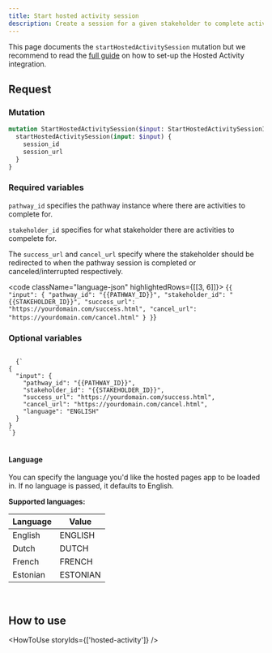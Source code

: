 ```yaml
---
title: Start hosted activity session
description: Create a session for a given stakeholder to complete activities via the Awell Hosted Activity page
---
```


This page documents the `startHostedActivitySession` mutation but we recommend to read the [full guide](/awell-orchestration/docs/activities/hosted-activity) on how to set-up the Hosted Activity integration.

## Request

### Mutation

```graphql
mutation StartHostedActivitySession($input: StartHostedActivitySessionInput!) {
  startHostedActivitySession(input: $input) {
    session_id
    session_url
  }
}
```

### Required variables

`pathway_id` specifies the pathway instance where there are activities to complete for.

`stakeholder_id` specifies for what stakeholder there are activities to compelete for.

The `success_url` and `cancel_url` specify where the stakeholder should be redirected to when the pathway session is completed or canceled/interrupted respectively.

<code className="language-json" highlightedRows={[[3, 6]]}>
  {`
{
  "input": {
    "pathway_id": "{{PATHWAY_ID}}",
    "stakeholder_id": "{{STAKEHOLDER_ID}}",
    "success_url": "https://yourdomain.com/success.html",
    "cancel_url": "https://yourdomain.com/cancel.html"
  }
}
`}
</code>

### Optional variables

<code className="language-json" highlightedRows={[[7]]}>
  {`
{
  "input": {
    "pathway_id": "{{PATHWAY_ID}}",
    "stakeholder_id": "{{STAKEHOLDER_ID}}",
    "success_url": "https://yourdomain.com/success.html",
    "cancel_url": "https://yourdomain.com/cancel.html",
    "language": "ENGLISH"
  }
}
`}
</code>
<br />

#### Language

You can specify the language you'd like the hosted pages app to be loaded in. If no language is passed, it defaults to English.

**Supported languages:**

<div className="table-wrapper">
  <table>
    <thead>
      <tr>
        <th>Language</th>
        <th>Value</th>
      </tr>
    </thead>
    <tbody>
      <tr>
        <td>English</td>
        <td>ENGLISH</td>
      </tr>
      <tr>
        <td>Dutch</td>
        <td>DUTCH</td>
      </tr>
      <tr>
        <td>French</td>
        <td>FRENCH</td>
      </tr>
      <tr>
        <td>Estonian</td>
        <td>ESTONIAN</td>
      </tr>
    </tbody>
  </table>
</div>

<br />

## How to use

<HowToUse storyIds={['hosted-activity']} />
